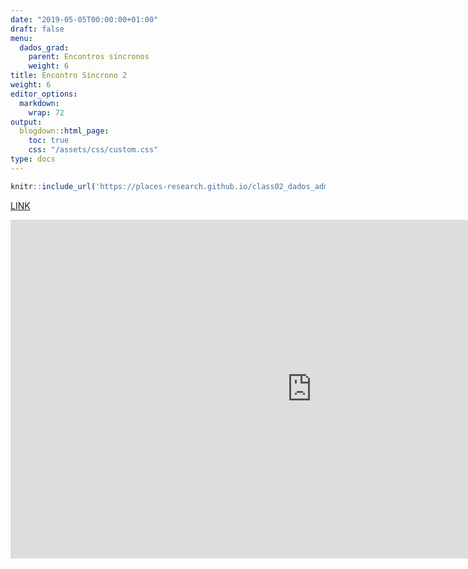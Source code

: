 ```yaml
---
date: "2019-05-05T00:00:00+01:00"
draft: false
menu:
  dados_grad:
    parent: Encontros síncronos
    weight: 6
title: Encontro Síncrono 2
weight: 6
editor_options: 
  markdown: 
    wrap: 72
output: 
  blogdown::html_page:
    toc: true
    css: "/assets/css/custom.css"
type: docs
---
```



```r
knitr::include_url('https://places-research.github.io/class02_dados_adm', height = "400px")
```
[LINK](https://places-research.github.io/class02_dados_adm)


<iframe width="964" height="542" src="https://www.youtube.com/embed/MXBIc1a38XE" frameborder="0" allow="accelerometer; autoplay; clipboard-write; encrypted-media; gyroscope; picture-in-picture" allowfullscreen></iframe>